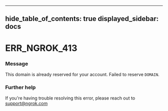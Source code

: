 

---
hide_table_of_contents: true
displayed_sidebar: docs
---


# ERR_NGROK_413

### Message
This domain is already reserved for your account. Failed to reserve `DOMAIN`.

<ErrorDetails error="err_ngrok_413" />



### Further help
If you're having trouble resolving this error, please reach out to [support@ngrok.com](mailto:support@ngrok.com?subject=Help%20with%20ERR_NGROK_413)

